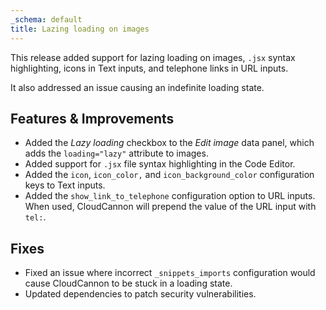 ```yaml
---
_schema: default
title: Lazing loading on images
---
```

This release added support for lazing loading on images, `.jsx` syntax highlighting, icons in Text inputs, and telephone links in URL inputs.

It also addressed an issue causing an indefinite loading state.

## Features & Improvements

* Added the *Lazy loading* checkbox to the *Edit image* data panel, which adds the `loading="lazy"` attribute to images.
* Added support for `.jsx` file syntax highlighting in the Code Editor.
* Added the `icon`, `icon_color,` and `icon_background_color` configuration keys to Text inputs.
* Added the `show_link_to_telephone` configuration option to URL inputs. When used, CloudCannon will prepend the value of the URL input with `tel:`.

## Fixes

* Fixed an issue where incorrect `_snippets_imports` configuration would cause CloudCannon to be stuck in a loading state.
* Updated dependencies to patch security vulnerabilities.